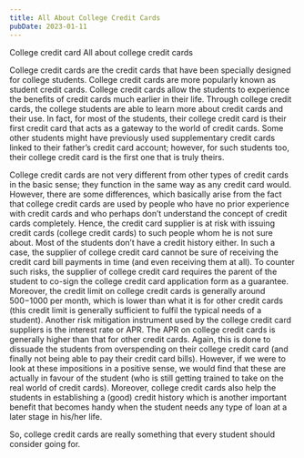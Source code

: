 ```yaml
---
title: All About College Credit Cards
pubDate: 2023-01-11
---
```


College credit card 
All about college credit cards

College credit cards are the credit cards that have been specially designed for college students. College credit cards are more popularly known as student credit cards. College credit cards allow the students to experience the benefits of credit cards much earlier in their life. Through college credit cards, the college students are able to learn more about credit cards and their use. In fact, for most of the students, their college credit card is their first credit card that acts as a gateway to the world of credit cards. Some other students might have previously used supplementary credit cards linked to their father’s credit card account; however, for such students too, their college credit card is the first one that is truly theirs.

College credit cards are not very different from other types of credit cards in the basic sense; they function in the same way as any credit card would. However, there are some differences, which basically arise from the fact that college credit cards are used by people who have no prior experience with credit cards and who perhaps don’t understand the concept of credit cards completely. Hence, the credit card supplier is at risk with issuing credit cards (college credit cards) to such people whom he is not sure about. Most of the students don’t have a credit history either. In such a case, the supplier of college credit card cannot be sure of receiving the credit card bill payments in time (and even receiving them at all). To counter such risks, the supplier of college credit card requires the parent of the student to co-sign the college credit card application form as a guarantee. Moreover, the credit limit on college credit cards is generally around $500-$1000 per month, which is lower than what it is for other credit cards (this credit limit is generally sufficient to fulfil the typical needs of a student). Another risk mitigation instrument used by the college credit card suppliers is the interest rate or APR. The APR on college credit cards is generally higher than that for other credit cards. Again, this is done to dissuade the students from overspending on their college credit card (and finally not being able to pay their credit card bills). 
However, if we were to look at these impositions in a positive sense, we would find that these are actually in favour of the student (who is still getting trained to take on the real world of credit cards).  Moreover, college credit cards also help the students in establishing a (good) credit history which is another important benefit that becomes handy when the student needs any type of  loan at a later stage in his/her life.

So, college credit cards are really something that every student should consider going for.